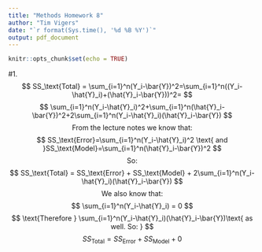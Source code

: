 ```yaml
---
title: "Methods Homework 8"
author: "Tim Vigers"
date: "`r format(Sys.time(), '%d %B %Y')`"
output: pdf_document
---
```


```r
knitr::opts_chunk$set(echo = TRUE)
```

#1.
$$
SS_\text{Total} = \sum_{i=1}^n(Y_i-\bar{Y})^2=\sum_{i=1}^n((Y_i-\hat{Y}_i)+(\hat{Y}_i-\bar{Y}))^2=
$$
$$
\sum_{i=1}^n(Y_i-\hat{Y}_i)^2+\sum_{i=1}^n(\hat{Y}_i-\bar{Y})^2+2\sum_{i=1}^n(Y_i-\hat{Y}_i)(\hat{Y}_i-\bar{Y})
$$
$$
\text{From the lecture notes we know that:}
$$
$$
SS_\text{Error}=\sum_{i=1}^n(Y_i-\hat{Y}_i)^2
\text{ and }SS_\text{Model}=\sum_{i=1}^n(\hat{Y}_i-\bar{Y})^2
$$
$$
\text{So: }
$$
$$
SS_\text{Total} = SS_\text{Error} + SS_\text{Model} + 2\sum_{i=1}^n(Y_i-\hat{Y}_i)(\hat{Y}_i-\bar{Y})
$$
$$
\text{We also know that:}
$$
$$
\sum_{i=1}^n(Y_i-\hat{Y}_i) = 0
$$
$$
\text{Therefore } \sum_{i=1}^n(Y_i-\hat{Y}_i)(\hat{Y}_i-\bar{Y})\text{ as well. So: }
$$
$$
SS_\text{Total} = SS_\text{Error} + SS_\text{Model} + 0
$$
